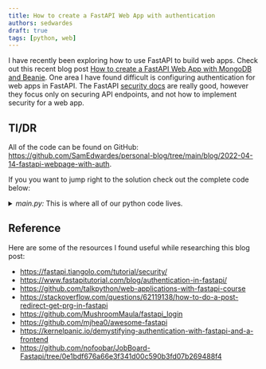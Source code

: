 ```yaml
---
title: How to create a FastAPI Web App with authentication
authors: sedwardes
draft: true
tags: [python, web]
---
```



I have recently been exploring how to use FastAPI to build web apps. Check out this recent blog post [How to create a FastAPI Web App with MongoDB and Beanie](../2022-03-18-fastapi-beanie-one-page/index.mdx). One area I have found difficult is configuring authentication for web apps in FastAPI. The FastAPI [security docs](https://fastapi.tiangolo.com/tutorial/security/) are really good, however they focus only on securing API endpoints, and not how to implement security for a web app.

<!--truncate-->

## Tl/DR

All of the code can be found on GitHub: <https://github.com/SamEdwardes/personal-blog/tree/main/blog/2022-04-14-fastapi-webpage-with-auth>.

If you you want to jump right to the solution check out the complete code below:

<details>
<summary>
<i>main.py:</i> This is where all of our python code lives.
</summary>

<CodeBlock language="python" title="main.py">{PythonMain}</CodeBlock>

</details>

## Reference

Here are some of the resources I found useful while researching this blog post:

- <https://fastapi.tiangolo.com/tutorial/security/>
- <https://www.fastapitutorial.com/blog/authentication-in-fastapi/>
- <https://github.com/talkpython/web-applications-with-fastapi-course>
- <https://stackoverflow.com/questions/62119138/how-to-do-a-post-redirect-get-prg-in-fastapi>
- <https://github.com/MushroomMaula/fastapi_login>
- <https://github.com/mjhea0/awesome-fastapi>
- <https://kernelpanic.io/demystifying-authentication-with-fastapi-and-a-frontend>
- <https://github.com/nofoobar/JobBoard-Fastapi/tree/0e1bdf676a66e3f341d00c590b3fd07b269488f4>